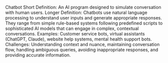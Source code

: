 Chatbot
Short Definition: An AI program designed to simulate conversation with human users.
Longer Definition: Chatbots use natural language processing to understand user inputs and generate appropriate responses. They range from simple rule-based systems following predefined scripts to sophisticated AI models that can engage in complex, contextual conversations.
Examples: Customer service bots, virtual assistants (ChatGPT, Claude), website help systems, mental health support bots.
Challenges: Understanding context and nuance, maintaining conversation flow, handling ambiguous queries, avoiding inappropriate responses, and providing accurate information.